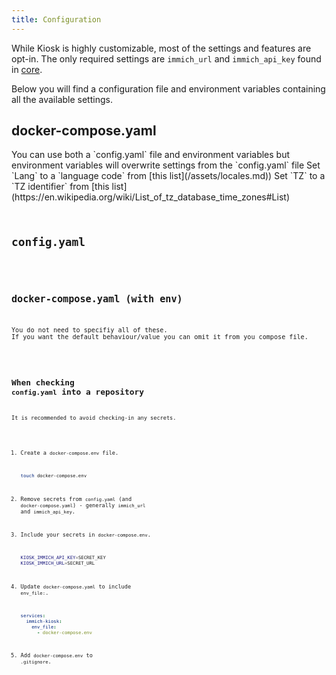```yaml
---
title: Configuration
---
```






While Kiosk is highly customizable, most of the settings and features are opt-in. The only required settings are `immich_url` and `immich_api_key` found in [core](/configuration/core).

Below you will find a configuration file and environment variables containing all the available settings.

## docker-compose.yaml

<Aside type="note">
You can use both a `config.yaml` file and environment variables but environment variables will overwrite settings from the `config.yaml` file
Set `Lang` to a `language code` from [this list](/assets/locales.md))
Set `TZ` to a `TZ identifier` from [this list](https://en.wikipedia.org/wiki/List_of_tz_database_time_zones#List)
</Aside>

<Code code={composeExample} lang="yaml" title="docker-compose.yaml" />


## config.yaml

<Code code={configExample} lang="yaml" title="config.yaml" />

## docker-compose.yaml (with env)

<Aside type="tip">
You do not need to specifiy all of these.
If you want the default behaviour/value you can omit it from you compose file.
</Aside>

<Code code={composeEnvExample} lang="yaml" title="docker-compose.yaml" />


## When checking `config.yaml` into a repository

It is recommended to avoid checking-in any secrets.

  1. Create a `docker-compose.env` file.

     ```sh
     touch docker-compose.env
     ```

  2. Remove secrets from `config.yaml` (and `docker-compose.yaml`) - generally `immich_url` and `immich_api_key`.

  3. Include your secrets in `docker-compose.env`.

     ```sh
     KIOSK_IMMICH_API_KEY=SECRET_KEY
     KIOSK_IMMICH_URL=SECRET_URL
     ```

  4. Update `docker-compose.yaml` to include `env_file:`.

     ```yaml
     services:
       immich-kiosk:
         env_file:
           - docker-compose.env
     ```

  5. Add `docker-compose.env` to `.gitignore`.
